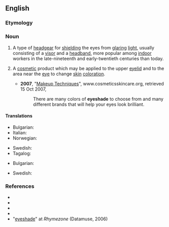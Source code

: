 ==English==

===Etymology===
{{compound|en|eye|shade}}

===Noun===
{{en-noun}}

# {{lb|en|countable}} A type of [[headgear]] for [[shield]]ing the eyes from [[glaring]] [[light]], usually consisting of a [[visor]] and a [[headband]], more popular among [[indoor]] workers in the late-nineteenth and early-twentieth centuries than today.
# {{lb|en|not countable}} A [[cosmetic]] product which may be applied to the upper [[eyelid]] and to the area near the [[eye]] to change [[skin]] [[coloration]].
#* '''2007''', "[https://web.archive.org/web/20070304145205/http://cosmeticsskincare.org/makeup-advice/ Makeup Techniques]", www.cosmeticsskincare.org, retrieved 15 Oct 2007,
#*: There are many colors of '''eyeshade''' to choose from and many different brands that will help your eyes look brilliant.

====Translations====
{{trans-top|shield for the eyes}}
* Bulgarian: {{t+|bg|козирка|f|sc=Cyrl}}
* Italian: {{t|it|paraocchio|m}}
* Norwegian: {{t|no|øyenskygge|m}}
{{trans-mid}}
* Swedish: {{t|sv|ögonskärm|c}}
* Tagalog: {{t|tl|gusilaw}}
{{trans-bottom}}

{{trans-top|cosmetic product}}
* Bulgarian: {{t+|bg|сенки|p|sc=Cyrl}}
{{trans-mid}}
* Swedish: {{t+|sv|ögonskugga|c}}
{{trans-bottom}}

===References===
* {{R:Dictionary.com}}
* {{R:Merriam Webster Online}}
* {{R:Encarta}}
* {{R:Lexico}}
* "[http://www.rhymezone.com/r/rhyme.cgi?Word=eyeshade eyeshade]" at ''Rhymezone'' (Datamuse, 2006)